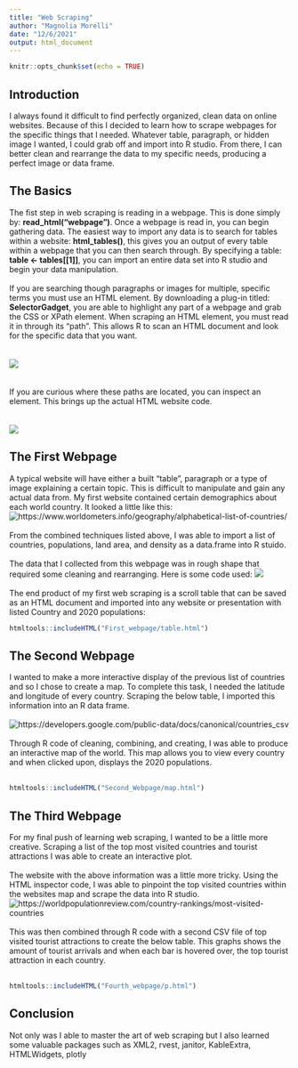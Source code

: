 ```yaml
---
title: "Web Scraping"
author: "Magnolia Morelli"
date: "12/6/2021"
output: html_document
---
```


```r
knitr::opts_chunk$set(echo = TRUE)
```

## Introduction
 
I always found it difficult to find perfectly organized, clean data on online websites. Because of this I decided to learn how to scrape webpages for the specific things that I needed. Whatever table, paragraph, or hidden image I wanted, I could grab off and import into R studio. From there, I can better clean and rearrange the data to my specific needs, producing a perfect image or data frame.

## The Basics

The fist step in web scraping is reading in a webpage. This is done simply by: **read_html("webpage")**. Once a webpage is read in, you can begin gathering data. The easiest way to import any data is to search for tables within a website: **html_tables()**, this gives you an output of every table within a webpage that you can then search through. By specifying a table: **table <- tables[[1]]**, you can import an entire data set into R studio and begin your data manipulation.
\
\
If you are searching though paragraphs or images for multiple, specific terms you must use an HTML element. By downloading a plug-in titled: **SelectorGadget**, you are able to highlight any part of a webpage and grab the CSS or XPath element. When scraping an HTML element, you must read it in through its "path". This allows R to scan an HTML document and look for the specific data that you want.
\
\
\
![](Images/SG_1.png)
\
\
\
If you are curious where these paths are located, you can inspect an element. This brings up the actual HTML website code.
\
\
\
![](Images/SG_2.png)

## The First Webpage

A typical website will have either a built "table", paragraph or a type of image explaining a certain topic. This is difficult to manipulate and gain any actual data from. My first website contained certain demographics about each world country. It looked a little like this:
![https://www.worldometers.info/geography/alphabetical-list-of-countries/](Images/WS_1.png)
\
\
From the combined techniques listed above, I was able to import a list of countries, populations, land area, and density as a data.frame into R stuido.
\
\
The data that I collected from this webpage was in rough shape that required some cleaning and rearranging. Here is some code used:
![](Images/SC_1.png)
\
\
The end product of my first web scraping is a scroll table that can be saved as an HTML document and imported into any website or presentation with listed Country and 2020 populations:


```r
htmltools::includeHTML("First_webpage/table.html")
```

## The Second Webpage

I wanted to make a more interactive display of the previous list of countries and so I chose to create a map. To complete this task, I needed the latitude and longitude of every country. Scraping the below table, I imported this information into an R data frame.
\
\
![https://developers.google.com/public-data/docs/canonical/countries_csv](Images/WS_2.png)
\
\
Through R code of cleaning, combining, and creating, I was able to produce an interactive map of the world. This map allows you to view every country and when clicked upon, displays the 2020 populations.
\
\
```r
htmltools::includeHTML("Second_Webpage/map.html")
```

## The Third Webpage
For my final push of learning web scraping, I wanted to be a little more creative. Scraping a list of the top most visited countries and tourist attractions I was able to create an interactive plot.
\
\
The website with the above information was a little more tricky. Using the HTML inspector code, I was able to pinpoint the top visited countries within the websites map and scrape the data into R studio.
![https://worldpopulationreview.com/country-rankings/most-visited-countries](Images/WS_3.png)
\
\
This was then combined through R code with a second CSV file of top visited tourist attractions to create the below table. This graphs shows the amount of tourist arrivals and when each bar is hovered over, the top tourist attraction in each country.
\
\
```r
htmltools::includeHTML("Fourth_webpage/p.html")
```



## Conclusion
Not only was I able to master the art of web scraping but I also learned some valuable packages such as XML2, rvest, janitor, KableExtra, HTMLWidgets, plotly